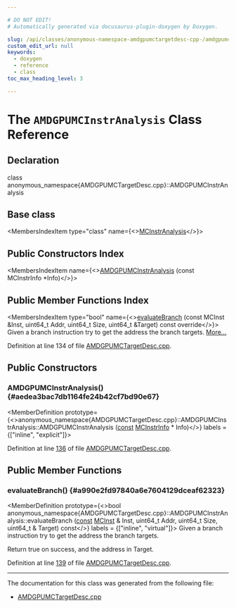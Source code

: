 ```yaml
---

# DO NOT EDIT!
# Automatically generated via docusaurus-plugin-doxygen by Doxygen.

slug: /api/classes/anonymous-namespace-amdgpumctargetdesc-cpp-/amdgpumcinstranalysis
custom_edit_url: null
keywords:
  - doxygen
  - reference
  - class
toc_max_heading_level: 3

---
```





# The `AMDGPUMCInstrAnalysis` Class Reference

<DoxygenPage pluginConfig={pluginConfig}>



## Declaration

<CodeBlock>class anonymous_namespace{AMDGPUMCTargetDesc.cpp}::AMDGPUMCInstrAnalysis</CodeBlock>

## Base class

<MembersIndex>

<MembersIndexItem
  type="class"
  name={<><a href="/docs/api/classes/llvm/mcinstranalysis">MCInstrAnalysis</a></>}>
</MembersIndexItem>

</MembersIndex>

## Public Constructors Index

<MembersIndex>

<MembersIndexItem
  name={<><a href="#aedea3bac7db1164fe24b42cf7bd90e67">AMDGPUMCInstrAnalysis</a> (const MCInstrInfo &#42;Info)</>}>
</MembersIndexItem>

</MembersIndex>

## Public Member Functions Index

<MembersIndex>

<MembersIndexItem
  type="bool"
  name={<><a href="#a990e2fd97840a6e7604129dceaf62323">evaluateBranch</a> (const MCInst &amp;Inst, uint64&#95;t Addr, uint64&#95;t Size, uint64&#95;t &amp;Target) const override</>}>
Given a branch instruction try to get the address the branch targets. <a href="#a990e2fd97840a6e7604129dceaf62323">More...</a>
</MembersIndexItem>

</MembersIndex>


Definition at line 134 of file <a href="/docs/api/files/lib/lib/target/lib/target/amdgpu/lib/target/amdgpu/mctargetdesc/amdgpumctargetdesc-cpp">AMDGPUMCTargetDesc.cpp</a>.

<SectionDefinition>

## Public Constructors

### AMDGPUMCInstrAnalysis() {#aedea3bac7db1164fe24b42cf7bd90e67}

<MemberDefinition
  prototype={<>anonymous&#95;namespace&#123;AMDGPUMCTargetDesc.cpp&#125;::AMDGPUMCInstrAnalysis::AMDGPUMCInstrAnalysis (<a href="/docs/api/files/lib/lib/target/lib/target/aarch64/aarch64promoteconstant-cpp/#a90f8350fecae261c25be85d38b451bff">const</a> <a href="/docs/api/classes/llvm/mcinstrinfo">MCInstrInfo</a> &#42; Info)</>}
  labels = {["inline", "explicit"]}>

Definition at line <a href="/docs/api/files/lib/lib/target/lib/target/amdgpu/lib/target/amdgpu/mctargetdesc/amdgpumctargetdesc-cpp/#l00136">136</a> of file <a href="/docs/api/files/lib/lib/target/lib/target/amdgpu/lib/target/amdgpu/mctargetdesc/amdgpumctargetdesc-cpp">AMDGPUMCTargetDesc.cpp</a>.
</MemberDefinition>

</SectionDefinition>

<SectionDefinition>

## Public Member Functions

### evaluateBranch() {#a990e2fd97840a6e7604129dceaf62323}

<MemberDefinition
  prototype={<>bool anonymous&#95;namespace&#123;AMDGPUMCTargetDesc.cpp&#125;::AMDGPUMCInstrAnalysis::evaluateBranch (<a href="/docs/api/files/lib/lib/target/lib/target/aarch64/aarch64promoteconstant-cpp/#a90f8350fecae261c25be85d38b451bff">const</a> <a href="/docs/api/classes/llvm/mcinst">MCInst</a> &amp; Inst, uint64&#95;t Addr, uint64&#95;t Size, uint64&#95;t &amp; Target) const</>}
  labels = {["inline", "virtual"]}>
Given a branch instruction try to get the address the branch targets.

Return true on success, and the address in Target.

Definition at line <a href="/docs/api/files/lib/lib/target/lib/target/amdgpu/lib/target/amdgpu/mctargetdesc/amdgpumctargetdesc-cpp/#l00139">139</a> of file <a href="/docs/api/files/lib/lib/target/lib/target/amdgpu/lib/target/amdgpu/mctargetdesc/amdgpumctargetdesc-cpp">AMDGPUMCTargetDesc.cpp</a>.
</MemberDefinition>

</SectionDefinition>

<hr/>

The documentation for this class was generated from the following file:

<ul>
<li><a href="/docs/api/files/lib/lib/target/lib/target/amdgpu/lib/target/amdgpu/mctargetdesc/amdgpumctargetdesc-cpp">AMDGPUMCTargetDesc.cpp</a></li>
</ul>

</DoxygenPage>
